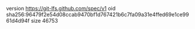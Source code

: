 version https://git-lfs.github.com/spec/v1
oid sha256:96479f2e54d08ccab9470bf1d767421b6c7fa09a31e4ffed69e1ce9961d4d94f
size 46753
